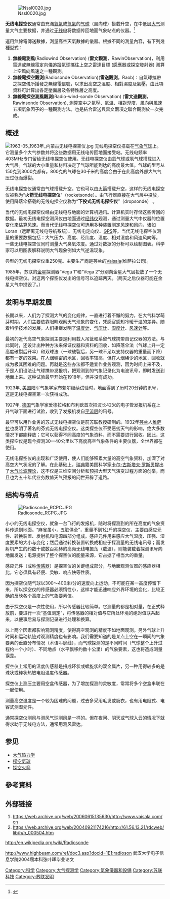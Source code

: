 [[File:Nssl0020.jpg|thumb]]

'''无线电探空仪'''通常由充滿[[氦氣|氦氣]]或[[氫氣|氫氣]]的[[气球|气球]]（風向球）搭载升空，在中低层[[大气层|大气]]测量大气主要数据，并通过[[无线电|无线电]]将数据传回地面气象站点的仪器。<ref>{{cite web| url=http://www.ozonelayer.noaa.gov/action/ozonesonde.htm| author=Karin L. Gleason| title=Ozonesonde| work=noaa.gov| publisher=National Oceanic and Atmospheric Administration| date=March 20, 2008| accessdate=2011-07-04| archive-date=2021-03-18| archive-url=https://web.archive.org/web/20210318095618/https://www.ozonelayer.noaa.gov/action/ozonesonde.htm| dead-url=no}}</ref>

運用無線電傳送數據，測量高空天氣數據的儀器。根據不同的測量內容，有下列幾種型式：
#'''無線電測風'''(Radiowind Observation) ('''雷文觀測'''，RawinObservation)，利用雷達或無線電定向儀追蹤氣球攜往上空之雷達目標 (感應器或探空發射器) 測算上空風向風速之一種觀測。
#'''無線電探空觀測'''(Radiosonde Observation)('''雷送觀測'''，Raob)：自氣球攜帶之探空儀所播發之無線電信號，以求出高空之溫度、相對濕度及氣壓，由此項資料可計算出各定壓面層及各特性層之高度。
#'''無線電探空測風觀測'''(Radio-wind-sonde Observation) ('''雷文送觀測'''，Rawinsonde Observation), 測算空中之氣壓、氣溫、相對溼度、風向與風速五項氣象因子的一種觀測方法。也是結合雷送與雷文兩項之聯合觀測於一次完成。

==概述==
[[File:1963-05_1963年_内蒙古无线电探空仪.jpg|thumb]]
无线电探空仪搭载在[[气象气球|气象气球]]上。它测量多个大气参数并将这些数据用无线电传回地面接受站。无线电频率403MHz专门留给无线电探空仪使用。无线电探空仪由[[氦|氦]]气球或[[氢|氢]]气球搭载进入大气层。气球的大小重量和材料决定了气球所能到达的高度最大值。气球的型号从150克到3000克都有。800克的气球在30千米的高度会由于在此高度外部大气气压过低而爆裂。

无线电探空仪通常由气球搭载升空。它也可以由[[火箭|火箭]]搭载升空，这样的无线电探空仪被称为“'''火箭无线电探空仪'''”（rocketsonde）。由飞行器直接在大气层中投放，使用降落伞搭载的无线电探空仪称为“'''下投式无线电探空仪'''”（dropsonde） 。

当代的无线电探空仪经由无线电与地面的计算机通讯。计算机实时存储这些传回的数据。最初无线电探空测风仪由地面通过[[经纬仪|经纬仪]]观测，通过测量大气中仪器的位置变化来估算风速。而当代无线电探空仪可选用多种装置测定风速和风向，诸如Loran（远距离无线电导航系统）、无线电定向仪、[[GPS|GPS]]等。当代无线电探空仪测量的重要数据包括：大气压力、高度、经纬度、温度、相对湿度和风速风向等。
一些无线电探空仪同时测量大气臭氧浓度。通过对数据的分析可以绘制图表。科学家可以用图表解释说明大气现象例如大气逆温现象。

典型的无线电探空仪重250克。主要生产商是芬兰的[https://web.archive.org/web/20060615135630/http://www.vaisala.com/cn Vaisala](维萨拉公司)。

1985年，苏联的[[金星|金星]]探测器“Vega 1”和“Vega 2”分别向金星大气层投放了一个无线电探空仪。对这两个探空仪发出的信号可以追踪两天。（两天之后仪器可能在金星大气中损毁了。）

==发明与早期发展==
长期以来，人们为了探测大气的变化规律，一直进行着不懈的努力，在大气科学萌芽时期，人们主要依靠眼睛观察天气现象的变化，凭感官感知冷暖干湿的差异。随着科学技术的发展，人们相继发明了[[温度计|温度计]]、[[气压计|气压计]]、[[湿度计|湿度计]]、[[风速计|风速计]]等。

最初的近代高空气象探测主要是利用载人吊篮和系留气球携带自记仪器的方法。与此同时，还设计出种种方法来保证仪器和资料的回收，如降落伞法（气球上升一定高度破裂后开伞）和双球法（一球破裂后，另一球不足以支持仪器的重量而下降）都有一定的效果。在人烟稠密的地区，回收率较高，但在人烟稀少的地区，回收就成为极其困难的问题。再就是这些办法都不适宜作业务观测，因为时间上来不及，于是人们设法让气球携带发报机，把观测到的气象记录化为电波讯号，即时发送到地面上来。这种试验最早开始在1918年，但并没有成功。
 
1923年, [[美国|美国]]陆军气象学家布赖尔继续试验时，地面得到了历时20分钟的讯号，这是无线电探空第一次获得成功。

1927年, [[德国|德国]]气象学家爱德拉格和布利欧首次把波长42米的电子管发报机系在上升气球下面进行试验，收到了发报机发自[[平流层|平流层]]的讯号。

最早可以用作业务的苏式无线电探空仪是前苏联{{le|帕维尔·莫尔恰诺夫|Pavel Molchanov}}教授研制的。1932年[[芬兰|芬兰]]人[[维萨拉|维萨拉]]也发明了著名的芬式无线电探空仪。这类探空仪不受恶劣天气的影响，绝大多数情况下都能释放；它可以获得不同高度的气象资料，而不需要进行回收。因此，这类探空仪是现今探测30—40公里以下高度高空气象条件的主要仪器，全世界都在使用。

无线电探空仪的出现和广泛使用，使人们能够积累大量的高空气象资料，加深了对高空大气状况的了解。在此基础上，[[瑞典|瑞典]]籍美国科学家[[卡尔-古斯塔夫·罗斯贝|卡尔-古斯塔夫·罗斯贝]]提出了[[大气长波理论|大气长波理论]]，这不仅是三维空间分析和预报大型天气演变过程方面的创举，而且也为五十年代业务数值天气预报的问世开辟了道路。

==结构与特点== 
[[File:Radiosonde_RCPC.JPG|thumb]]

小小的无线电探空仪，就象一台飞行的发报机，随时将探测到的所在高度的气象资料传送到地面。“麻雀虽小，五脏俱全”，重量不到1公斤的探空仪，主要由感应元件、转换装置、发射机和电源四部分组成。感应元件用来感应大气温度、压强、湿度要素的大小与变化；然后通过转换装置转换成相应于探测量的无线电讯号；而发射机产生的约数十或数百兆赫的高频无线电振荡（载波），则能装载着探测讯号向地面发送；电源提供了整个探空仪的能量来源，它占据了相当大的重量。

感应元件（或称[[传感器|传感器]]）是探空仪的关键组成部分，与地面观测仪器的感应器相比，它必须具有轻便、灵敏、响应快等性质。

因为探空仪随气球以300～400米/分的速度向上运动，不可能在某一高度停留下来，所以探空仪的传感器必须惰性小，这样才能迅速响应外界环境的变化，比较正确的反映各个高度上的气象要素值。

由于探空仪是一次性使用，所以传感器比较简单。它测量的都是相对量，在正式释放前，要进行一次“基值测定”，将传感器的相对值与它所处环境的绝对值联系起来，以便事后易与探测记录进行处理和换算。

以上两个因素都影响观测精度，使得高空观测的精度不如地面观测。另外气球上升时间和运动轨迹对观测精度也有影响。我们需要知道的是某点上空在一瞬间的气象要素的垂直分布情况（术语叫廓线），而气球探测的是不同时间（气球整个上升过程约一个小时）、不同地点（水平飘移约数十公里）的气象要素，这也将造成测量误差。

探空仪上常用的温度传感器是扭成环状或螺旋状的双金属片，另一种用得较多的是珠状或棒状热敏电阻温度传感器。

探空仪上测压主要用空盒传感器，为了增加探测的灵敏度，常常将多个空盒串联在一起使用。

测量高空湿度是一个较为困难的问题，过去多采用毛发或肠衣，也有用电阻式、电容式测湿元件。

通常探空仪测风与测风气球测风是一样的。但在夜间、阴天或气球入云的情况下就得求助于无线电方法，通常用测风雷达。


==参见==
*[[大气热力学|大气热力学]]
*[[氣象氣球|探空氣球]]
*[[探空火箭|探空火箭]]

== 參考資料 ==
{{reflist}}

==外部链接==
<!--在这里給出與本條目的外部鏈接...-->
#https://web.archive.org/web/20060615135630/http://www.vaisala.com/cn
#https://web.archive.org/web/20040921174216/http://61.56.13.21/rdcweb/lib/h/h_000504.htm

http://en.wikipedia.org/wiki/Radiosonde {{Wayback|url=http://en.wikipedia.org/wiki/Radiosonde |date=20210127163121 }}

http://www.highbeam.com/ref/doc3.asp?docid=1E1:radioson{{Dead link|date=2018年6月 |bot=InternetArchiveBot |fix-attempted=no }}
武汉大学电子信息学院2004届本科张叶晖毕业论文
{{氣象設備}}
{{Authority control}}

[[Category:科学|Category:科学]]
[[Category:大气探测学|Category:大气探测学]]
[[Category:氣象儀器和設備|Category:氣象儀器和設備]]
[[Category:苏联科技|Category:苏联科技]]
[[Category:苏联发明|Category:苏联发明]]